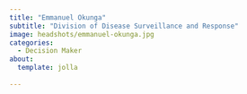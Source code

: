 ```yaml
---
title: "Emmanuel Okunga"
subtitle: "Division of Disease Surveillance and Response"
image: headshots/emmanuel-okunga.jpg
categories:
  - Decision Maker
about:
  template: jolla
  
---
```

